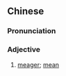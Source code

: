 ==Chinese==
{{zh-forms|s=浅陋}}

===Pronunciation===
{{zh-pron
|m=qiánlòu
|c=cin2 lau6
|mn=qz:chhián-liō/xm,zz:chhián-lō͘
|cat=a
}}

===Adjective===
{{zh-adj}}

# [[meager]]; [[mean]]